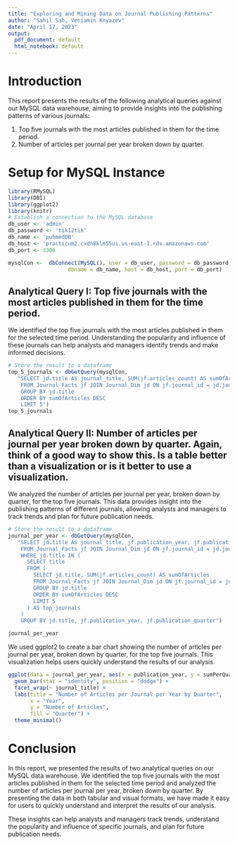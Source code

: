 ```yaml
---
title: "Exploring and Mining Data on Journal Publishing Patterns"
author: "Sahil Sah, Veniamin Knyazev"
date: "April 17, 2023"
output:
  pdf_document: default
  html_notebook: default
---
```



# Introduction

This report presents the results of the following analytical queries against our MySQL data warehouse, aiming to provide insights into the publishing patterns of various journals:

1. Top five journals with the most articles published in them for the time period.
2. Number of articles per journal per year broken down by quarter.


# Setup for MySQL Instance

```r
library(RMySQL)
library(DBI)
library(ggplot2)
library(knitr)
# Establish a connection to the MySQL database
db_user <- 'admin'
db_password <- 'tik12tik'
db_name <- 'pubmedDB'
db_host <- 'practicum2.cxdn8klm55ui.us-east-1.rds.amazonaws.com'
db_port <- 3306

mysqlCon <-  dbConnect(MySQL(), user = db_user, password = db_password,
                   dbname = db_name, host = db_host, port = db_port)
```

## Analytical Query I: Top five journals with the most articles published in them for the time period.
We identified the top five journals with the most articles published in them for the selected time period. Understanding the popularity and influence of these journals can help analysts and managers identify trends and make informed decisions.
```r
# Store the result to a dataframe
top_5_journals <- dbGetQuery(mysqlCon, 
   "SELECT jd.title AS journal_title, SUM(jf.articles_count) AS sumOfArticles
    FROM Journal_Facts jf JOIN Journal_Dim jd ON jf.journal_id = jd.journal_id
    GROUP BY jd.title
    ORDER BY sumOfArticles DESC
    LIMIT 5")
top_5_journals
```




## Analytical Query II: Number of articles per journal per year broken down by quarter. Again, think of a good way to show this. Is a table better than a visualization or is it better to use a visualization.
We analyzed the number of articles per journal per year, broken down by quarter, for the top five journals. This data provides insight into the publishing patterns of different journals, allowing analysts and managers to track trends and plan for future publication needs.
```r
# Store the result to a dataframe
journal_per_year <- dbGetQuery(mysqlCon, 
   "SELECT jd.title AS journal_title, jf.publication_year, jf.publication_quarter, SUM(jf.articles_count) AS sumPerQuarter
    FROM Journal_Facts jf JOIN Journal_Dim jd ON jf.journal_id = jd.journal_id
    WHERE jd.title IN (
      SELECT title
      FROM (
        SELECT jd.title, SUM(jf.articles_count) AS sumOfArticles
        FROM Journal_Facts jf JOIN Journal_Dim jd ON jf.journal_id = jd.journal_id
        GROUP BY jd.title
        ORDER BY sumOfArticles DESC
        LIMIT 5
      ) AS top_journals
    )
    GROUP BY jd.title, jf.publication_year, jf.publication_quarter")

journal_per_year


```

We used ggplot2 to create a bar chart showing the number of articles per journal per year, broken down by quarter, for the top five journals. This visualization helps users quickly understand the results of our analysis.
```r
ggplot(data = journal_per_year, aes(x = publication_year, y = sumPerQuarter, fill = factor(publication_quarter))) +
  geom_bar(stat = "identity", position = "dodge") +
  facet_wrap(~ journal_title) +
  labs(title = "Number of Articles per Journal per Year by Quarter",
       x = "Year",
       y = "Number of Articles",
       fill = "Quarter") +
  theme_minimal()

```



# Conclusion

In this report, we presented the results of two analytical queries on our MySQL data warehouse. We identified the top five journals with the most articles published in them for the selected time period and analyzed the number of articles per journal per year, broken down by quarter. By presenting the data in both tabular and visual formats, we have made it easy for users to quickly understand and interpret the results of our analysis.

These insights can help analysts and managers track trends, understand the popularity and influence of specific journals, and plan for future publication needs.
